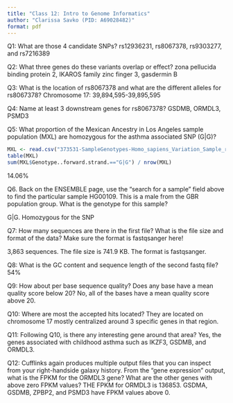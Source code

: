 ```yaml
---
title: "Class 12: Intro to Genome Informatics"
author: "Clarissa Savko (PID: A69028482)"
format: pdf
---
```


Q1: What are those 4 candidate SNPs?
rs12936231, rs8067378, rs9303277, and rs7216389

Q2: What three genes do these variants overlap or effect?
zona pellucida binding protein 2, IKAROS family zinc finger 3, gasdermin B 

Q3: What is the location of rs8067378 and what are the different alleles for rs8067378?
Chromosome 17: 39,894,595-39,895,595

Q4: Name at least 3 downstream genes for rs8067378?
GSDMB, ORMDL3, PSMD3

Q5: What proportion of the Mexican Ancestry in Los Angeles sample population (MXL) are homozygous for the asthma associated SNP (G|G)?

```r
MXL <- read.csv("373531-SampleGenotypes-Homo_sapiens_Variation_Sample_rs8067378.csv")
table(MXL)
sum(MXL$Genotype..forward.strand.=="G|G") / nrow(MXL)
```
14.06%

Q6. Back on the ENSEMBLE page, use the “search for a sample” field above to find the particular sample HG00109. This is a male from the GBR population group. What is the genotype for this sample?

G|G. Homozygous for the SNP

Q7: How many sequences are there in the first file? What is
the file size and format of the data? Make sure the format is
fastqsanger here!

3,863 sequences. The file size is 741.9 KB. The format is fastqsanger.

Q8: What is the GC content and sequence length of the second fastq file?
54%

Q9: How about per base sequence quality? Does any base have a mean quality score below 20?
No, all of the bases have a mean quality score above 20.

Q10: Where are most the accepted hits located?
They are located on chromosome 17 mostly centralized around 3 specific genes in that region.

Q11: Following Q10, is there any interesting gene around that area?
Yes, the genes associated with childhood asthma such as IKZF3, GSDMB, and ORMDL3.

Q12: Cufflinks again produces multiple output files that you can inspect from your right-handside galaxy history. From the “gene expression” output, what is the FPKM for the ORMDL3 gene? What are the other genes with above zero FPKM values?
THE FPKM for ORMDL3 is 136853. GSDMA, GSDMB, ZPBP2, and PSMD3 have FPKM values above 0.
	
